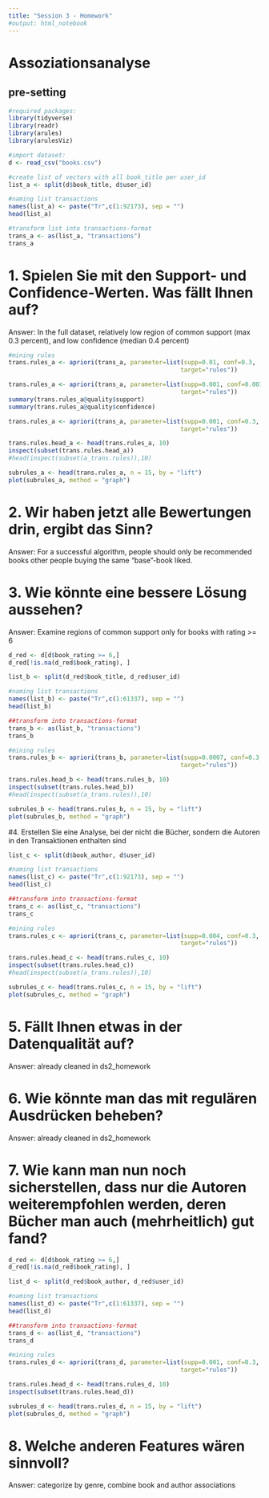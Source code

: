 ```yaml
---
title: "Session 3 - Homework"
#output: html_notebook
---
```


# Assoziationsanalyse

## pre-setting
```r
#required packages:
library(tidyverse)
library(readr)
library(arules)
library(arulesViz)

#import dataset:
d <- read_csv("books.csv")
```


```r
#create list of vectors with all book_title per user_id
list_a <- split(d$book_title, d$user_id)

#naming list transactions
names(list_a) <- paste("Tr",c(1:92173), sep = "")
head(list_a)
```



```r
#transform list into transactions-format
trans_a <- as(list_a, "transactions")
trans_a
```


# 1. Spielen Sie mit den Support- und Confidence-Werten. Was fällt Ihnen auf?
Answer: In the full dataset, relatively low region of common support (max 0.3 percent), and low confidence (median 0.4 percent)

```r
#mining rules
trans.rules_a <- apriori(trans_a, parameter=list(supp=0.01, conf=0.3, 
                                                target="rules"))

trans.rules_a <- apriori(trans_a, parameter=list(supp=0.001, conf=0.001, 
                                                target="rules"))
summary(trans.rules_a@quality$support)
summary(trans.rules_a@quality$confidence)

trans.rules_a <- apriori(trans_a, parameter=list(supp=0.001, conf=0.3, 
                                                target="rules"))
```



```r
trans.rules.head_a <- head(trans.rules_a, 10)
inspect(subset(trans.rules.head_a))
#head(inspect(subset(a_trans.rules)),10)
```

```r
subrules_a <- head(trans.rules_a, n = 15, by = "lift")
plot(subrules_a, method = "graph")
```


# 2. Wir haben jetzt alle Bewertungen drin, ergibt das Sinn?
Answer: For a successful algorithm, people should only be recommended books other people buying the same "base"-book liked.

# 3. Wie könnte eine bessere Lösung aussehen?
Answer: Examine regions of common support only for books with rating >= 6

```r
d_red <- d[d$book_rating >= 6,]
d_red[!is.na(d_red$book_rating), ]

list_b <- split(d_red$book_title, d_red$user_id)

#naming list transactions
names(list_b) <- paste("Tr",c(1:61337), sep = "")
head(list_b)
```

```r
##transform into transactions-format
trans_b <- as(list_b, "transactions")
trans_b
```


```r
#mining rules
trans.rules_b <- apriori(trans_b, parameter=list(supp=0.0007, conf=0.3, 
                                                target="rules"))
```

```r
trans.rules.head_b <- head(trans.rules_b, 10)
inspect(subset(trans.rules.head_b))
#head(inspect(subset(a_trans.rules)),10)
```

```r
subrules_b <- head(trans.rules_b, n = 15, by = "lift")
plot(subrules_b, method = "graph")
```

#4. Erstellen Sie eine Analyse, bei der nicht die Bücher, sondern die Autoren in den Transaktionen enthalten sind
```r
list_c <- split(d$book_author, d$user_id)

#naming list transactions
names(list_c) <- paste("Tr",c(1:92173), sep = "")
head(list_c)
```

```r
##transform into transactions-format
trans_c <- as(list_c, "transactions")
trans_c
```

```r
#mining rules
trans.rules_c <- apriori(trans_c, parameter=list(supp=0.004, conf=0.3, 
                                                target="rules"))
```

```r
trans.rules.head_c <- head(trans.rules_c, 10)
inspect(subset(trans.rules.head_c))
#head(inspect(subset(a_trans.rules)),10)
```

```r
subrules_c <- head(trans.rules_c, n = 15, by = "lift")
plot(subrules_c, method = "graph")
```

# 5. Fällt Ihnen etwas in der Datenqualität auf?
Answer: already cleaned in ds2_homework

# 6. Wie könnte man das mit regulären Ausdrücken beheben?
Answer: already cleaned in ds2_homework

# 7. Wie kann man nun noch sicherstellen, dass nur die Autoren weiterempfohlen werden, deren Bücher man auch (mehrheitlich) gut fand?
```r
d_red <- d[d$book_rating >= 6,]
d_red[!is.na(d_red$book_rating), ]

list_d <- split(d_red$book_author, d_red$user_id)

#naming list transactions
names(list_d) <- paste("Tr",c(1:61337), sep = "")
head(list_d)
```

```r
##transform into transactions-format
trans_d <- as(list_d, "transactions")
trans_d
```

```r
#mining rules
trans.rules_d <- apriori(trans_d, parameter=list(supp=0.001, conf=0.3, 
                                                target="rules"))
```
```r
trans.rules.head_d <- head(trans.rules_d, 10)
inspect(subset(trans.rules.head_d))
```

```r
subrules_d <- head(trans.rules_d, n = 15, by = "lift")
plot(subrules_d, method = "graph")
```


# 8. Welche anderen Features wären sinnvoll?
Answer: categorize by genre, combine book and author associations
